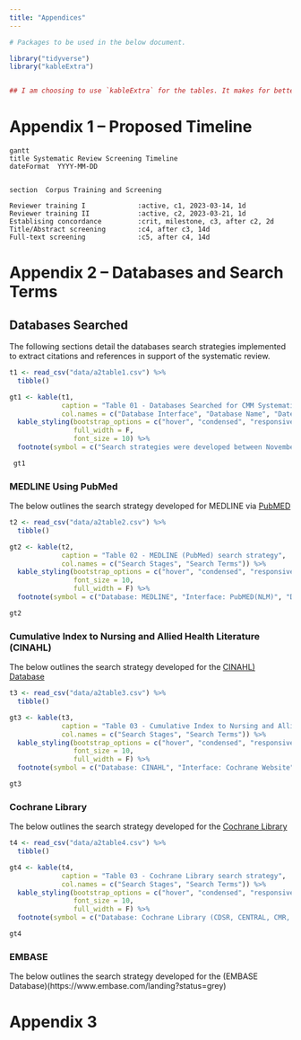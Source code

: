 ```yaml
---
title: "Appendices"
---
```


```r
# Packages to be used in the below document.

library("tidyverse")
library("kableExtra")


## I am choosing to use `kableExtra` for the tables. It makes for better PDF output tables as opposed to the `gt` package is better suited for HTML outputs.
```

# Appendix 1 -- Proposed Timeline

```mermaid
gantt
title Systematic Review Screening Timeline
dateFormat  YYYY-MM-DD


section  Corpus Training and Screening

Reviewer training I             :active, c1, 2023-03-14, 1d
Reviewer training II            :active, c2, 2023-03-21, 1d
Establising concordance         :crit, milestone, c3, after c2, 2d
Title/Abstract screening        :c4, after c3, 14d
Full-text screening             :c5, after c4, 14d
```



# Appendix 2 --  Databases and Search Terms

## Databases Searched

The following sections detail the databases search strategies implemented to extract citations and references in support of the systematic review.

```r

t1 <- read_csv("data/a2table1.csv") %>%
  tibble()

gt1 <- kable(t1,
             caption = "Table 01 - Databases Searched for CMM Systematic Review",
             col.names = c("Database Interface", "Database Name", "Date of Search", "Database Update", "Searchers")) %>%
  kable_styling(bootstrap_options = c("hover", "condensed", "responsive"),
                full_width = F,
                font_size = 10) %>%
  footnote(symbol = c("Search strategies were developed between November 2023 and February 2023.", "The final database search was performed on March 20, 203."))

 gt1

```


### MEDLINE Using PubMed

The below outlines the search strategy developed for MEDLINE via [PubMED](https://www.PubMed.gov)

```r

t2 <- read_csv("data/a2table2.csv") %>%
  tibble()

gt2 <- kable(t2, 
             caption = "Table 02 - MEDLINE (PubMed) search strategy",
             col.names = c("Search Stages", "Search Terms")) %>%
  kable_styling(bootstrap_options = c("hover", "condensed", "responsive"), 
                font_size = 10,
                full_width = F) %>%
  footnote(symbol = c("Database: MEDLINE", "Interface: PubMED(NLM)", "Date Range: Jan. 2010 - Mar. 2023", "Pub Types: Peer reviewed", "Filter source: N/A" ))

gt2
```


### Cumulative Index to Nursing and Allied Health Literature (CINAHL)

The below outlines the search strategy developed for the [CINAHL) Database](https://search.ebscohost.com)

```r

t3 <- read_csv("data/a2table3.csv") %>%
  tibble()

gt3 <- kable(t3, 
             caption = "Table 03 - Cumulative Index to Nursing and Allied Health Literature (CINAHL)",
             col.names = c("Search Stages", "Search Terms")) %>%
  kable_styling(bootstrap_options = c("hover", "condensed", "responsive"), 
                font_size = 10,
                full_width = F) %>%
  footnote(symbol = c("Database: CINAHL", "Interface: Cochrane Website", "Date Range: Jan. 2010 - Mar. 2023", "Pub Types: Peer reviewed", "Filter source: N/A" ))

gt3
```


### Cochrane Library

The below outlines the search strategy developed for the [Cochrane Library](https://www.PubMed.gov)

```r

t4 <- read_csv("data/a2table4.csv") %>%
  tibble()

gt4 <- kable(t4, 
             caption = "Table 03 - Cochrane Library search strategy",
             col.names = c("Search Stages", "Search Terms")) %>%
  kable_styling(bootstrap_options = c("hover", "condensed", "responsive"), 
                font_size = 10,
                full_width = F) %>%
  footnote(symbol = c("Database: Cochrane Library (CDSR, CENTRAL, CMR, DARE, EED, HTA)", "Interface: Cochrane Website", "Date Range: Jan. 2010 - Mar. 2023", "Pub Types: Peer reviewed", "Filter source: N/A" ))

gt4
```


### EMBASE

The below outlines the search strategy developed for the (EMBASE Database)(https://www.embase.com/landing?status=grey)



# Appendix 3
